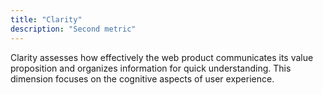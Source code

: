 ```yaml
---
title: "Clarity"
description: "Second metric"
---
```


Clarity assesses how effectively the web product communicates its value proposition and organizes information for quick understanding. This dimension focuses on the cognitive aspects of user experience.